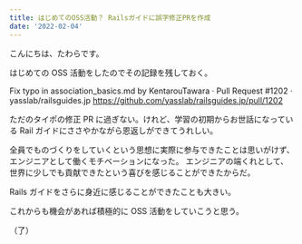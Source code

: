 ```yaml
---
title: はじめてのOSS活動？ Railsガイドに誤字修正PRを作成
date: '2022-02-04'
---
```


こんにちは、たわらです。

はじめての OSS 活動をしたのでその記録を残しておく。

Fix typo in association_basics.md by KentarouTawara · Pull Request #1202 · yasslab/railsguides.jp
https://github.com/yasslab/railsguides.jp/pull/1202

ただのタイポの修正 PR に過ぎない。けれど、学習の初期からお世話になっている Rail ガイドにささやかながら恩返しができてうれしい。

全員でものづくりをしていくという思想に実際に参与できたことは思いがけず、エンジニアとして働くモチベーションになった。
エンジニアの端くれとして、世界に少しでも貢献できたという喜びを感じることができたからだ。

Rails ガイドをさらに身近に感じることができたことも大きい。

これからも機会があれば積極的に OSS 活動をしていこうと思う。

（了）
